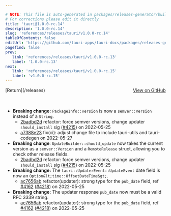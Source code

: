 ```yaml
---

# NOTE: This file is auto-generated in packages/releases-generator/build.ts
# For corrections please edit it directly
title: 'tauri@1.0.0-rc.14'
description: '1.0.0-rc.14'
slug: 'references/releases/tauri/v1.0.0-rc.14'
tableOfContents: false
editUrl: 'https://github.com/tauri-apps/tauri-docs/packages/releases-generator/build.ts'
pagefind: false
prev:
   link: 'references/releases/tauri/v1.0.0-rc.13'
   label: '1.0.0-rc.13'
next:
   link: 'references/releases/tauri/v1.0.0-rc.15'
   label: 'v1.0.0-rc.15'
---
```


<div style="margin-bottom:3rem; display: flex; justify-content: space-between; align-items: center"><span>[Return](/releases)</span><span><a href="https://github.com/tauri-apps/tauri/releases/tag/tauri-v1.0.0-rc.14">View on GitHub</a></span></div>

- **Breaking change:** `PackageInfo::version` is now a `semver::Version` instead of a `String`.
  - [2badbd2d](https://www.github.com/tauri-apps/tauri/commit/2badbd2d7ed51bf33c1b547b4c837b600574bd4a) refactor: force semver versions, change updater `should_install` sig ([#4215](https://www.github.com/tauri-apps/tauri/pull/4215)) on 2022-05-25
  - [a7388e23](https://www.github.com/tauri-apps/tauri/commit/a7388e23c3b9019d48b078cae00a75c74d74d11b) fix(ci): adjust change file to include tauri-utils and tauri-codegen on 2022-05-27
- **Breaking change**: `UpdateBuilder::should_update` now takes the current version as a `semver::Version` and a `RemoteRelease` struct, allowing you to check other release fields.
  - [2badbd2d](https://www.github.com/tauri-apps/tauri/commit/2badbd2d7ed51bf33c1b547b4c837b600574bd4a) refactor: force semver versions, change updater `should_install` sig ([#4215](https://www.github.com/tauri-apps/tauri/pull/4215)) on 2022-05-25
- **Breaking change:** The `tauri::UpdaterEvent::UpdateEvent` date field is now an `Option&lt;time::OffsetDateTime&gt;`.
  - [ac7656ab](https://www.github.com/tauri-apps/tauri/commit/ac7656ab19ebeda1955698ff7a16199d7055d640) refactor(updater): strong type for the `pub_date` field, ref [#4162](https://www.github.com/tauri-apps/tauri/pull/4162) ([#4218](https://www.github.com/tauri-apps/tauri/pull/4218)) on 2022-05-25
- **Breaking change:** The updater response `pub_date` now must be a valid RFC 3339 string.
  - [ac7656ab](https://www.github.com/tauri-apps/tauri/commit/ac7656ab19ebeda1955698ff7a16199d7055d640) refactor(updater): strong type for the `pub_date` field, ref [#4162](https://www.github.com/tauri-apps/tauri/pull/4162) ([#4218](https://www.github.com/tauri-apps/tauri/pull/4218)) on 2022-05-25

